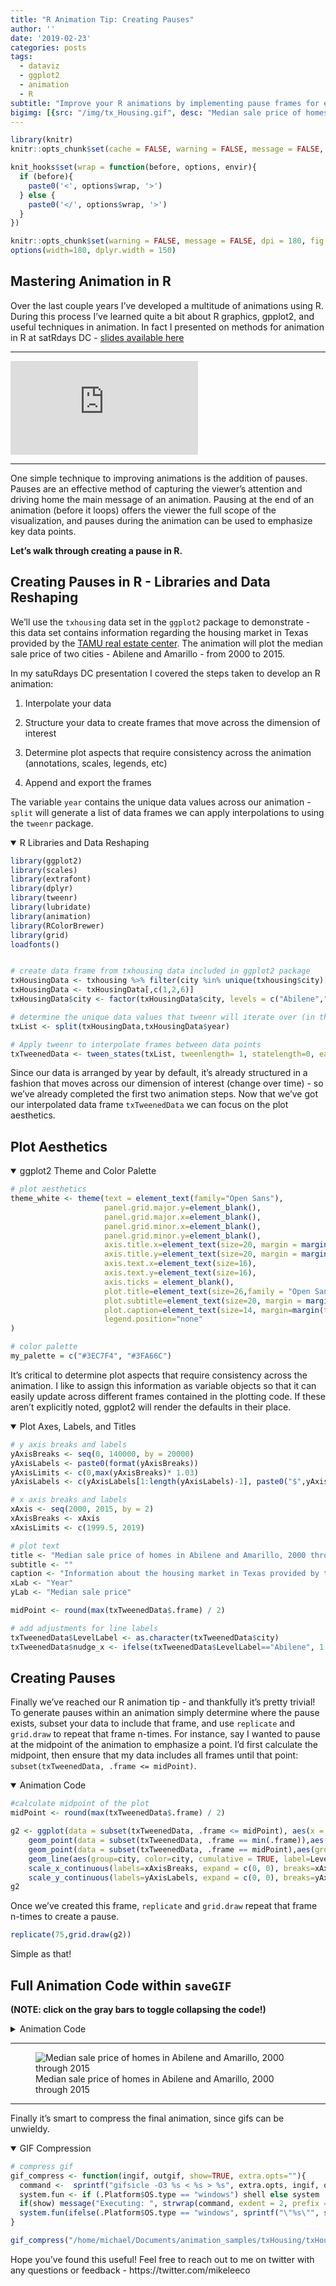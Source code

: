 ```yaml
---
title: "R Animation Tip: Creating Pauses"
author: ''
date: '2019-02-23'
categories: posts
tags:
  - dataviz
  - ggplot2
  - animation
  - R
subtitle: "Improve your R animations by implementing pause frames for emphasis"
bigimg: [{src: "/img/tx_Housing.gif", desc: "Median sale price of homes in Abilene and Amarillo, 2000 through 2015"}]
---
```


```r
library(knitr)
knitr::opts_chunk$set(cache = FALSE, warning = FALSE, message = FALSE, dpi = 180, out.extra='class = "img-responsive"')

```

```r
knit_hooks$set(wrap = function(before, options, envir){
  if (before){
    paste0('<', options$wrap, '>')
  } else {
    paste0('</', options$wrap, '>')
  }
})

knitr::opts_chunk$set(warning = FALSE, message = FALSE, dpi = 180, fig.height = 5, fig.width = 7, fig.align = "center")
options(width=180, dplyr.width = 150)
```

## Mastering Animation in R

Over the last couple years I've developed a multitude of animations using R. During this process I've learned quite a bit about R graphics, gpplot2, and useful techniques in animation. In fact I presented on methods for animation in R at satRdays DC - [slides available here](http://bit.ly/animateDC)

<hr>

<div class="containerYouTube"><iframe src="https://www.youtube.com/embed/glbFxRbqGWk"
frameborder="0" allowfullscreen class="video"></iframe>
</div>

<hr>

One simple technique to improving animations is the addition of pauses. Pauses are an effective method of capturing the viewer's attention and driving home the main message of an animation. Pausing at the end of an animation (before it loops) offers the viewer the full scope of the visualization, and pauses during the animation can be used to emphasize key data points.

**Let's walk through creating a pause in R.**

## Creating Pauses in R - Libraries and Data Reshaping

We'll use the `txhousing` data set in the `ggplot2` package to demonstrate - this data set contains information regarding the housing market in Texas provided by the [TAMU real estate center](http://recenter.tamu.edu/). The animation will plot the median sale price of two cities - Abilene and Amarillo - from 2000 to 2015.

In my satuRdays DC presentation I covered the steps taken to develop an R animation:

1. Interpolate your data

2. Structure your data to create frames that move across the dimension of interest
  
3. Determine plot aspects that require consistency across the animation (annotations, scales, legends, etc)

4. Append and export the frames

The variable `year` contains the unique data values across our animation - `split` will generate a list of data frames we can apply interpolations to using the `tweenr` package.

<details open>
<summary>R Libraries and Data Reshaping</summary>
```r
library(ggplot2)
library(scales)
library(extrafont)
library(dplyr)
library(tweenr)
library(lubridate)
library(animation)
library(RColorBrewer)
library(grid)
loadfonts()


# create data frame from txhousing data included in ggplot2 package
txHousingData <- txhousing %>% filter(city %in% unique(txhousing$city)[1:2] & month==1)
txHousingData <- txHousingData[,c(1,2,6)]
txHousingData$city <- factor(txHousingData$city, levels = c("Abilene","Amarillo"), labels = c("Abilene","Amarillo"))

# determine the unique data values that tweenr will iterate over (in this case year)
txList <- split(txHousingData,txHousingData$year)

# Apply tweenr to interpolate frames between data points
txTweenedData <- tween_states(txList, tweenlength= 1, statelength=0, ease='linear',nframes=200)
```
</details>
<p>

Since our data is arranged by year by default, it's already structured in a fashion that moves across our dimension of interest (change over time) - so we've already completed the first two animation steps. Now that we've got our interpolated data frame `txTweenedData` we can focus on the plot aesthetics.

## Plot Aesthetics

<details open>
<summary>ggplot2 Theme and Color Palette</summary>
```r
# plot aesthetics
theme_white <- theme(text = element_text(family="Open Sans"),
                     panel.grid.major.y=element_blank(),
                     panel.grid.major.x=element_blank(),
                     panel.grid.minor.x=element_blank(),
                     panel.grid.minor.y=element_blank(),
                     axis.title.x=element_text(size=20, margin = margin(t=10)),
                     axis.title.y=element_text(size=20, margin = margin(t=10)),
                     axis.text.x=element_text(size=16),
                     axis.text.y=element_text(size=16),
                     axis.ticks = element_blank(),
                     plot.title=element_text(size=26,family = "Open Sans",lineheight=1.15),
                     plot.subtitle=element_text(size=20, margin = margin(t=20, b = -5),hjust = -0.03, family = "Open Sans"),
                     plot.caption=element_text(size=14, margin=margin(t=15,r=-15),hjust = -.03,lineheight=1.15, family = "Open Sans", face  = "italic"),
                     legend.position="none"
)

# color palette
my_palette = c("#3EC7F4", "#3FA66C")
```
</details>
<p>

It's critical to determine plot aspects that require consistency across the animation. I like to assign this information as variable objects so that it can easily update across different frames contained in the plotting code. If these aren't explicitly noted, ggplot2 will render the defaults in their place.

<details open>
<summary>Plot Axes, Labels, and Titles</summary>
```r
# y axis breaks and labels
yAxisBreaks <- seq(0, 140000, by = 20000)
yAxisLabels <- paste0(format(yAxisBreaks))
yAxisLimits <- c(0,max(yAxisBreaks)* 1.03)
yAxisLabels <- c(yAxisLabels[1:length(yAxisLabels)-1], paste0("$",yAxisLabels[length(yAxisLabels)]))

# x axis breaks and labels
xAxis <- seq(2000, 2015, by = 2)
xAxisBreaks <- xAxis
xAxisLimits <- c(1999.5, 2019)

# plot text
title <- "Median sale price of homes in Abilene and Amarillo, 2000 through 2015"
subtitle <- ""
caption <- "Information about the housing market in Texas provided by the TAMU real estate center, http://recenter.tamu.edu/."
xLab <- "Year"
yLab <- "Median sale price"

midPoint <- round(max(txTweenedData$.frame) / 2)

# add adjustments for line labels
txTweenedData$LevelLabel <- as.character(txTweenedData$city)
txTweenedData$nudge_x <- ifelse(txTweenedData$LevelLabel=="Abilene", 1.096,ifelse(txTweenedData$LevelLabel=="Amarillo",1.233,0))
```
</details>
<p>

## Creating Pauses

Finally we've reached our R animation tip - and thankfully it's pretty trivial! To generate pauses within an animation simply determine where the pause exists, subset your data to include that frame, and use `replicate` and `grid.draw` to repeat that frame n-times. For instance, say I wanted to pause at the midpoint of the animation to emphasize a point. I'd first calculate the midpoint, then ensure that my data includes all frames until that point: `subset(txTweenedData, .frame <= midPoint)`.

<details open>
<summary>Animation Code</summary>
```r
#calculate midpoint of the plot
midPoint <- round(max(txTweenedData$.frame) / 2)

g2 <- ggplot(data = subset(txTweenedData, .frame <= midPoint), aes(x = year, y = median, .frame = midPoint)) +
    geom_point(data = subset(txTweenedData, .frame == min(.frame)),aes(group=city, color=city), size=5) + 
    geom_point(data = subset(txTweenedData, .frame == midPoint),aes(group=city, color=city), size=5) + 
    geom_line(aes(group=city, color=city, cumulative = TRUE, label=LevelLabel), size=2.5) +
    scale_x_continuous(labels=xAxisBreaks, expand = c(0, 0), breaks=xAxisBreaks, limits =xAxisLimits) +                     
    scale_y_continuous(labels=yAxisLabels, expand = c(0, 0), breaks=yAxisBreaks,limits = yAxisLimits)
g2
```
</details>
<p>

Once we've created this frame, `replicate` and `grid.draw` repeat that frame n-times to create a pause.

```r
replicate(75,grid.draw(g2))
```
<p>

Simple as that!

## Full Animation Code within `saveGIF`

 **(NOTE: click on the gray bars to toggle collapsing the code!)**

<details>
<summary>Animation Code</summary>
```r
saveGIF({
  
  # print from tue first frame to the midpoint of the figure
  for(i in 1:midPoint) {
    g1 <-  ggplot(data = subset(txTweenedData, .frame <= i), aes(x = year, y = median, .frame = i)) +
      geom_point(data = subset(txTweenedData, .frame == min(.frame)),aes(group=city, color=city), size=5) + 
      geom_line(aes(group=city, color=city, cumulative = TRUE, label=LevelLabel), size=2.5) +
      scale_x_continuous(labels=xAxisBreaks, expand = c(0, 0), breaks=xAxisBreaks, limits =xAxisLimits) +                     
      scale_y_continuous(labels=yAxisLabels, expand = c(0, 0), breaks=yAxisBreaks,limits = yAxisLimits) +
      theme_minimal() + theme_white + scale_color_manual(values=my_palette) +
      geom_text(data = subset(txTweenedData, .frame == i),aes(label =LevelLabel), size = 9, nudge_y = subset(txTweenedData, .frame == i)$nudge_y, nudge_x = subset(txTweenedData, .frame == i)$nudge_x, family = "Open Sans", lineheight = 0.75) +
      labs(x=xLab, y=yLab, title = title, subtitle = subtitle, 
                 caption = caption)
      print(g1);  
    }
  
  # print the midpoint 75 times to create a pause
  g2 <- ggplot(data = subset(txTweenedData, .frame <= midPoint), aes(x = year, y = median, .frame = midPoint)) +
      geom_point(data = subset(txTweenedData, .frame == min(.frame)),aes(group=city, color=city), size=5) + 
      geom_point(data = subset(txTweenedData, .frame == midPoint),aes(group=city, color=city), size=5) + 
      geom_line(aes(group=city, color=city, cumulative = TRUE, label=LevelLabel), size=2.5) +
      scale_x_continuous(labels=xAxisBreaks, expand = c(0, 0), breaks=xAxisBreaks, limits =xAxisLimits) +                     
      scale_y_continuous(labels=yAxisLabels, expand = c(0, 0), breaks=yAxisBreaks,limits = yAxisLimits) +
      theme_minimal() + theme_white + scale_color_manual(values=my_palette) +
      geom_text(data = subset(txTweenedData, .frame == midPoint),aes(label =LevelLabel), size = 9, nudge_y = subset(txTweenedData, .frame == midPoint)$nudge_y, nudge_x = subset(txTweenedData, .frame == midPoint)$nudge_x, family = "Open Sans", lineheight = 0.75) + 
      labs(x=xLab, y=yLab, title = title, subtitle = subtitle, 
                 caption = caption)

  replicate(75,grid.draw(g2))
  
  # print from tue midpoint of the figure until the last frame
  for(i in midPoint:max(txTweenedData$.frame)) {
    g3 <- ggplot(data = subset(txTweenedData, .frame <= i), aes(x = year, y = median, .frame = i)) +
      geom_point(data = subset(txTweenedData, .frame == min(.frame)),aes(group=city, color=city), size=5) + 
      geom_line(aes(group=city, color=city, cumulative = TRUE, label=LevelLabel), size=2.5) +
      scale_x_continuous(labels=xAxisBreaks, expand = c(0, 0), breaks=xAxisBreaks, limits =xAxisLimits) +                     
      scale_y_continuous(labels=yAxisLabels, expand = c(0, 0), breaks=yAxisBreaks,limits = yAxisLimits) +
      theme_minimal() + theme_white + scale_color_manual(values=my_palette) +
      geom_text(data = subset(txTweenedData, .frame == i),aes(label =LevelLabel), size = 9, nudge_y = subset(txTweenedData, .frame == i)$nudge_y, nudge_x = subset(txTweenedData, .frame == i)$nudge_x, family = "Open Sans", lineheight = 0.75) +
      labs(x=xLab, y=yLab, title = title, subtitle = subtitle, 
                 caption = caption)
    print(g3);  }

  # print the final frame of the figure 110 times to create an ending pause 
  wholeFig <- ggplot(data = subset(txTweenedData, .frame <= i), aes(x = year, y = median, .frame = i)) +
      geom_point(data = subset(txTweenedData, .frame == min(.frame)),aes(group=city, color=city), size=5) + 
      geom_point(data = subset(txTweenedData, .frame == i),aes(group=city, color=city), size=5) +
      geom_line(aes(group=city, color=city, cumulative = TRUE, label=LevelLabel), size=2.5) +
      scale_x_continuous(labels=xAxisBreaks, expand = c(0, 0), breaks=xAxisBreaks, limits =xAxisLimits) +                     
      scale_y_continuous(labels=yAxisLabels, expand = c(0, 0), breaks=yAxisBreaks,limits = yAxisLimits) +
      theme_minimal() + theme_white + scale_color_manual(values=my_palette) +
      geom_text(data = subset(txTweenedData, .frame == i),aes(label =LevelLabel), size = 9, nudge_y = subset(txTweenedData, .frame == i)$nudge_y, nudge_x = subset(txTweenedData, .frame == i)$nudge_x, family = "Open Sans", lineheight = 0.75) +
      labs(x=xLab, y=yLab, title = title, subtitle = subtitle, 
                 caption = caption)   
  
  replicate(110,grid.draw(wholeFig))
},movie.name="/home/michael/Documents/animation_samples/txHousing/txHousing.gif",interval = .02, ani.width = 1024, ani.height = 612)
```
</details>
<p>

<hr>

![Median sale price of homes in Abilene and Amarillo, 2000 through 2015](/img/tx_Housing.gif)

<hr>

Finally it's smart to compress the final animation, since gifs can be unwieldy.

<details open>
<summary>GIF Compression</summary>
```r
# compress gif
gif_compress <- function(ingif, outgif, show=TRUE, extra.opts=""){
  command <-  sprintf("gifsicle -O3 %s < %s > %s", extra.opts, ingif, outgif)
  system.fun <- if (.Platform$OS.type == "windows") shell else system
  if(show) message("Executing: ", strwrap(command, exdent = 2, prefix = "\n"))
  system.fun(ifelse(.Platform$OS.type == "windows", sprintf("\"%s\"", shQuote(command)), command))
}

gif_compress("/home/michael/Documents/animation_samples/txHousing/txHousing.gif","/home/michael/Documents/animation_samples/txHousing/tx_Housing.gif",extra.opts="--colors 256")
```
</details>
<p>

Hope you've found this useful! Feel free to reach out to me on twitter with any questions or feedback - https://twitter.com/mikeleeco

